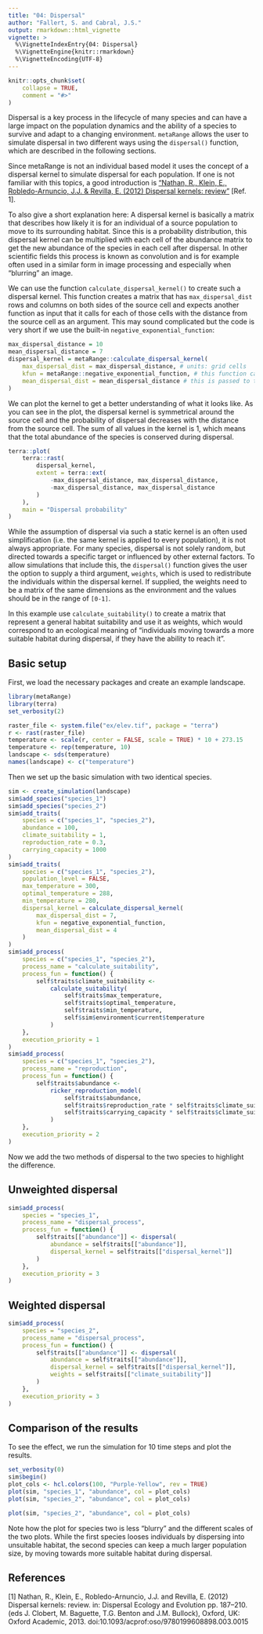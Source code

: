 ```yaml
---
title: "04: Dispersal"
author: "Fallert, S. and Cabral, J.S."
output: rmarkdown::html_vignette
vignette: >
  %\VignetteIndexEntry{04: Dispersal}
  %\VignetteEngine{knitr::rmarkdown}
  %\VignetteEncoding{UTF-8}
---
```


```r
knitr::opts_chunk$set(
    collapse = TRUE,
    comment = "#>"
)
```
Dispersal is a key process in the lifecycle of many species and can have a large impact on the population dynamics and the ability of a species to survive and adapt to a changing environment.
`metaRange` allows the user to simulate dispersal in two different ways using the `dispersal()` function, which are described in the following sections.

Since metaRange is not an individual based model it uses the concept of a dispersal kernel to simulate dispersal for each population.
If one is not familiar with this topics, a good introduction is ["Nathan, R., Klein, E., Robledo-Arnuncio, J.J. & Revilla, E. (2012) Dispersal kernels: review"](https://doi.org/10.1093/acprof%3Aoso/9780199608898.003.0015) [Ref. 1].

To also give a short explanation here: A dispersal kernel is basically a matrix that describes how likely it is for an individual of a source population to move to its surrounding habitat.
Since this is a probability distribution, this dispersal kernel can be multiplied with each cell of the abundance matrix to get the new abundance of the species in each cell after dispersal.
In other scientific fields this process is known as convolution and is for example often used in a similar form in image processing and especially when "blurring" an image.

We can use the function `calculate_dispersal_kernel()` to create such a dispersal kernel.
This function creates a matrix that has `max_dispersal_dist` rows and columns on both sides of the source cell and expects another function as input that it calls for each of those cells with the distance from the source cell as an argument.
This may sound complicated but the code is very short if we use the built-in `negative_exponential_function`:

```r
max_dispersal_distance = 10
mean_dispersal_distance = 7
dispersal_kernel = metaRange::calculate_dispersal_kernel(
    max_dispersal_dist = max_dispersal_distance, # units: grid cells
    kfun = metaRange::negative_exponential_function, # this function calculates the kernel values
    mean_dispersal_dist = mean_dispersal_distance # this is passed to the kfun
)
```

We can plot the kernel to get a better understanding of what it looks like.
As you can see in the plot, the dispersal kernel is symmetrical around the source cell and the probability of dispersal decreases with the distance from the source cell.
The sum of all values in the kernel is 1, which means that the total abundance of the species is conserved during dispersal.
```r
terra::plot(
    terra::rast(
        dispersal_kernel,
        extent = terra::ext(
            -max_dispersal_distance, max_dispersal_distance,
            -max_dispersal_distance, max_dispersal_distance
        )
    ),
    main = "Dispersal probability"
)
```

While the assumption of dispersal via such a static kernel is an often used simplification  (i.e. the same kernel is applied to every population), it is not always appropriate.
For many species, dispersal is not solely random, but directed towards a specific target or influenced by other external factors.
To allow simulations that include this, the `dispersal()` function gives the user the option to supply a third argument, `weights`, which is used to redistribute the individuals within the dispersal kernel.
If supplied, the weights need to be a matrix of the same dimensions as the environment and the values should be in the range of `[0-1]`.

In this example use `calculate_suitability()` to create a matrix that represent a general habitat suitability and use it as weights, which would correspond to an ecological meaning of "individuals moving towards a more suitable habitat during dispersal, if they have the ability to reach it".


## Basic setup
First, we load the necessary packages and create an example landscape.
```r
library(metaRange)
library(terra)
set_verbosity(2)

raster_file <- system.file("ex/elev.tif", package = "terra")
r <- rast(raster_file)
temperature <- scale(r, center = FALSE, scale = TRUE) * 10 + 273.15
temperature <- rep(temperature, 10)
landscape <- sds(temperature)
names(landscape) <- c("temperature")
```

Then we set up the basic simulation with two identical species.
```r
sim <- create_simulation(landscape)
sim$add_species("species_1")
sim$add_species("species_2")
sim$add_traits(
    species = c("species_1", "species_2"),
    abundance = 100,
    climate_suitability = 1,
    reproduction_rate = 0.3,
    carrying_capacity = 1000
)
sim$add_traits(
    species = c("species_1", "species_2"),
    population_level = FALSE,
    max_temperature = 300,
    optimal_temperature = 288,
    min_temperature = 280,
    dispersal_kernel = calculate_dispersal_kernel(
        max_dispersal_dist = 7,
        kfun = negative_exponential_function,
        mean_dispersal_dist = 4
    )
)
sim$add_process(
    species = c("species_1", "species_2"),
    process_name = "calculate_suitability",
    process_fun = function() {
        self$traits$climate_suitability <-
            calculate_suitability(
                self$traits$max_temperature,
                self$traits$optimal_temperature,
                self$traits$min_temperature,
                self$sim$environment$current$temperature
            )
    },
    execution_priority = 1
)
sim$add_process(
    species = c("species_1", "species_2"),
    process_name = "reproduction",
    process_fun = function() {
        self$traits$abundance <-
            ricker_reproduction_model(
                self$traits$abundance,
                self$traits$reproduction_rate * self$traits$climate_suitability,
                self$traits$carrying_capacity * self$traits$climate_suitability
            )
    },
    execution_priority = 2
)
```

Now we add the two methods of dispersal to the two species to highlight the difference.

## Unweighted dispersal

```r
sim$add_process(
    species = "species_1",
    process_name = "dispersal_process",
    process_fun = function() {
        self$traits[["abundance"]] <- dispersal(
            abundance = self$traits[["abundance"]],
            dispersal_kernel = self$traits[["dispersal_kernel"]]
        )
    },
    execution_priority = 3
)
```

## Weighted dispersal
```r
sim$add_process(
    species = "species_2",
    process_name = "dispersal_process",
    process_fun = function() {
        self$traits[["abundance"]] <- dispersal(
            abundance = self$traits[["abundance"]],
            dispersal_kernel = self$traits[["dispersal_kernel"]],
            weights = self$traits[["climate_suitability"]]
        )
    },
    execution_priority = 3
)
```

## Comparison of the results
To see the effect, we run the simulation for 10 time steps and plot the results.
```r
set_verbosity(0)
sim$begin()
plot_cols <- hcl.colors(100, "Purple-Yellow", rev = TRUE)
plot(sim, "species_1", "abundance", col = plot_cols)
plot(sim, "species_2", "abundance", col = plot_cols)
```

```r
plot(sim, "species_2", "abundance", col = plot_cols)
```

Note how the plot for species two is less "blurry" and the different scales of the two plots.
While the first species looses individuals by dispersing into unsuitable habitat, the second species can keep a much larger population size, by moving towards more suitable habitat during dispersal.

## References
[1] Nathan, R., Klein, E., Robledo-Arnuncio, J.J. and Revilla, E. (2012) Dispersal kernels: review. in: Dispersal Ecology and Evolution pp. 187--210. (eds J. Clobert, M. Baguette, T.G. Benton and J.M. Bullock), Oxford, UK: Oxford Academic, 2013. doi:10.1093/acprof:oso/9780199608898.003.0015
